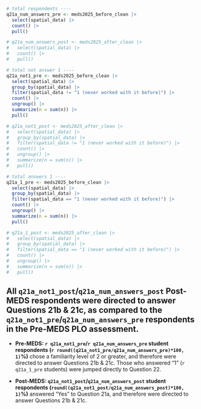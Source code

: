 ```r
# total respondents ----
q21a_num_answers_pre <- meds2025_before_clean |> 
  select(spatial_data) |> 
  count() |> 
  pull()

# q21a_num_answers_post <- meds2025_after_clean |> 
#   select(spatial_data) |> 
#   count() |> 
#   pull()

# total not answer 1 ----
q21a_not1_pre <- meds2025_before_clean |>
  select(spatial_data) |>
  group_by(spatial_data) |>
  filter(spatial_data != "1 (never worked with it before)") |>
  count() |>
  ungroup() |>
  summarize(n = sum(n)) |>
  pull()

# q21a_not1_post <- meds2025_after_clean |>
#   select(spatial_data) |>
#   group_by(spatial_data) |>
#   filter(spatial_data != "1 (never worked with it before)") |>
#   count() |>
#   ungroup() |>
#   summarize(n = sum(n)) |>
#   pull()

# total answers 1 ----
q21a_1_pre <- meds2025_before_clean |>
  select(spatial_data) |>
  group_by(spatial_data) |>
  filter(spatial_data == "1 (never worked with it before)") |>
  count() |>
  ungroup() |>
  summarize(n = sum(n)) |>
  pull()

# q21a_1_post <- meds2025_after_clean |>
#   select(spatial_data) |>
#   group_by(spatial_data) |>
#   filter(spatial_data == "1 (never worked with it before)") |>
#   count() |>
#   ungroup() |>
#   summarize(n = sum(n)) |>
#   pull()
```

::: {.callout-note}
## All `q21a_not1_post`/`q21a_num_answers_post` Post-MEDS respondents were directed to answer Questions 21b & 21c, as compared to the `q21a_not1_pre`/`q21a_num_answers_pre` respondents in the Pre-MEDS PLO assessment.

- **Pre-MEDS: `r q21a_not1_pre`/`r q21a_num_answers_pre` student respondents (`r round((q21a_not1_pre/q21a_num_answers_pre)*100, 1)`%)** chose a familiarity level of 2 or greater, and therefore were directed to answer Questions 21b & 21c. Those who answered “1” (`r q21a_1_pre` students) were jumped directly to Question 22.

- **Post-MEDS: `q21a_not1_post`/`q21a_num_answers_post` student respondents (`round((q21a_not1_post/q21a_num_answers_post)*100, 1)`%)** answered "Yes" to Question 21a, and therefore were directed to answer Questions 21b & 21c.
:::

